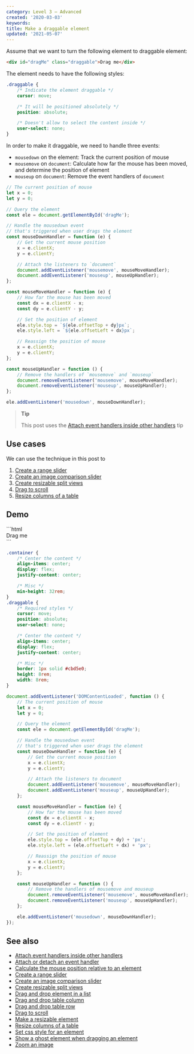 ```yaml
---
category: Level 3 — Advanced
created: '2020-03-03'
keywords:
title: Make a draggable element
updated: '2021-05-07'
---
```


Assume that we want to turn the following element to draggable element:

```html
<div id="dragMe" class="draggable">Drag me</div>
```

The element needs to have the following styles:

```css
.draggable {
    /* Indicate the element draggable */
    cursor: move;

    /* It will be positioned absolutely */
    position: absolute;

    /* Doesn't allow to select the content inside */
    user-select: none;
}
```

In order to make it draggable, we need to handle three events:

-   `mousedown` on the element: Track the current position of mouse
-   `mousemove` on `document`: Calculate how far the mouse has been moved, and determine the position of element
-   `mouseup` on `document`: Remove the event handlers of `document`

```js
// The current position of mouse
let x = 0;
let y = 0;

// Query the element
const ele = document.getElementById('dragMe');

// Handle the mousedown event
// that's triggered when user drags the element
const mouseDownHandler = function (e) {
    // Get the current mouse position
    x = e.clientX;
    y = e.clientY;

    // Attach the listeners to `document`
    document.addEventListener('mousemove', mouseMoveHandler);
    document.addEventListener('mouseup', mouseUpHandler);
};

const mouseMoveHandler = function (e) {
    // How far the mouse has been moved
    const dx = e.clientX - x;
    const dy = e.clientY - y;

    // Set the position of element
    ele.style.top = `${ele.offsetTop + dy}px`;
    ele.style.left = `${ele.offsetLeft + dx}px`;

    // Reassign the position of mouse
    x = e.clientX;
    y = e.clientY;
};

const mouseUpHandler = function () {
    // Remove the handlers of `mousemove` and `mouseup`
    document.removeEventListener('mousemove', mouseMoveHandler);
    document.removeEventListener('mouseup', mouseUpHandler);
};

ele.addEventListener('mousedown', mouseDownHandler);
```

> **Tip**
>
> This post uses the [Attach event handlers inside other handlers](https://phuoc.ng/collection/html-dom/attach-event-handlers-inside-other-handlers) tip

## Use cases

We can use the technique in this post to

1. [Create a range slider](https://phuoc.ng/collection/html-dom/create-a-range-slider)
2. [Create an image comparison slider](https://phuoc.ng/collection/html-dom/create-an-image-comparison-slider)
3. [Create resizable split views](https://phuoc.ng/collection/html-dom/create-resizable-split-views)
4. [Drag to scroll](https://phuoc.ng/collection/html-dom/drag-to-scroll)
5. [Resize columns of a table](https://phuoc.ng/collection/html-dom/resize-columns-of-a-table)

## Demo

<Playground>
```html
<div class="container">
    <div class="draggable" id="dragMe">Drag me</div>
</div>
```

```css
.container {
    /* Center the content */
    align-items: center;
    display: flex;
    justify-content: center;

    /* Misc */
    min-height: 32rem;
}
.draggable {
    /* Required styles */
    cursor: move;
    position: absolute;
    user-select: none;

    /* Center the content */
    align-items: center;
    display: flex;
    justify-content: center;

    /* Misc */
    border: 1px solid #cbd5e0;
    height: 8rem;
    width: 8rem;
}
```

```js
document.addEventListener('DOMContentLoaded', function () {
    // The current position of mouse
    let x = 0;
    let y = 0;

    // Query the element
    const ele = document.getElementById('dragMe');

    // Handle the mousedown event
    // that's triggered when user drags the element
    const mouseDownHandler = function (e) {
        // Get the current mouse position
        x = e.clientX;
        y = e.clientY;

        // Attach the listeners to document
        document.addEventListener('mousemove', mouseMoveHandler);
        document.addEventListener('mouseup', mouseUpHandler);
    };

    const mouseMoveHandler = function (e) {
        // How far the mouse has been moved
        const dx = e.clientX - x;
        const dy = e.clientY - y;

        // Set the position of element
        ele.style.top = (ele.offsetTop + dy) + 'px';
        ele.style.left = (ele.offsetLeft + dx) + 'px';

        // Reassign the position of mouse
        x = e.clientX;
        y = e.clientY;
    };

    const mouseUpHandler = function () {
        // Remove the handlers of mousemove and mouseup
        document.removeEventListener('mousemove', mouseMoveHandler);
        document.removeEventListener('mouseup', mouseUpHandler);
    };

    ele.addEventListener('mousedown', mouseDownHandler);
});
```
</Playground>

## See also

-   [Attach event handlers inside other handlers](https://phuoc.ng/collection/html-dom/attach-event-handlers-inside-other-handlers)
-   [Attach or detach an event handler](https://phuoc.ng/collection/html-dom/attach-or-detach-an-event-handler)
-   [Calculate the mouse position relative to an element](https://phuoc.ng/collection/html-dom/calculate-the-mouse-position-relative-to-an-element)
-   [Create a range slider](https://phuoc.ng/collection/html-dom/create-a-range-slider)
-   [Create an image comparison slider](https://phuoc.ng/collection/html-dom/create-an-image-comparison-slider)
-   [Create resizable split views](https://phuoc.ng/collection/html-dom/create-resizable-split-views)
-   [Drag and drop element in a list](https://phuoc.ng/collection/html-dom/drag-and-drop-element-in-a-list)
-   [Drag and drop table column](https://phuoc.ng/collection/html-dom/drag-and-drop-table-column)
-   [Drag and drop table row](https://phuoc.ng/collection/html-dom/drag-and-drop-table-row)
-   [Drag to scroll](https://phuoc.ng/collection/html-dom/drag-to-scroll)
-   [Make a resizable element](https://phuoc.ng/collection/html-dom/make-a-resizable-element)
-   [Resize columns of a table](https://phuoc.ng/collection/html-dom/resize-columns-of-a-table)
-   [Set css style for an element](https://phuoc.ng/collection/html-dom/set-css-style-for-an-element)
-   [Show a ghost element when dragging an element](https://phuoc.ng/collection/html-dom/show-a-ghost-element-when-dragging-an-element)
-   [Zoom an image](https://phuoc.ng/collection/html-dom/zoom-an-image)
